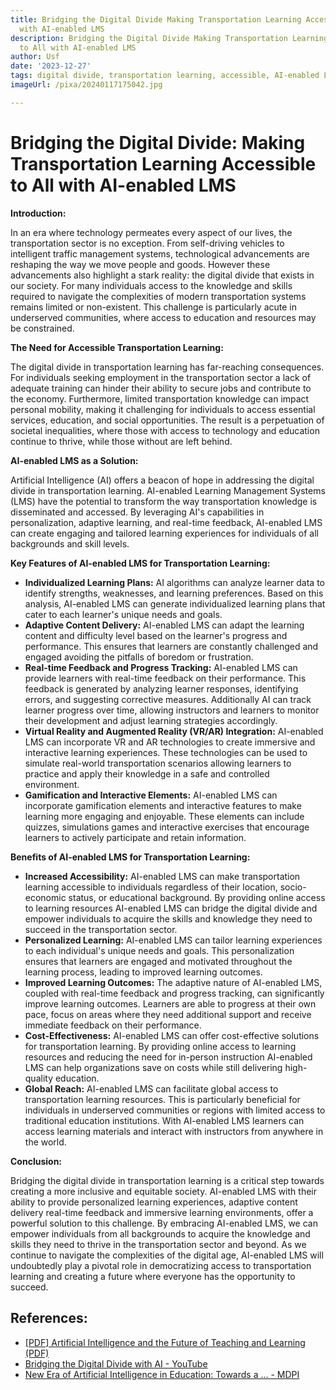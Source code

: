 ```yaml
---
title: Bridging the Digital Divide Making Transportation Learning Accessible to All
  with AI-enabled LMS
description: Bridging the Digital Divide Making Transportation Learning Accessible
  to All with AI-enabled LMS
author: Usf
date: '2023-12-27'
tags: digital divide, transportation learning, accessible, AI-enabled LMS
imageUrl: /pixa/20240117175042.jpg

---
```

# Bridging  the Digital Divide: Making Transportation Learning Accessible to All with AI-enabled LMS

**Introduction:**

In an era where technology permeates every aspect of our lives, the transportation sector is no exception. From self-driving vehicles to intelligent traffic management systems, technological  advancements  are reshaping  the way we move people and goods. However these advancements also highlight a stark  reality: the digital divide that exists in our society. For many individuals  access to the knowledge and skills required to navigate the complexities of modern transportation systems remains limited or non-existent. This challenge is particularly acute in underserved communities, where access to education and resources may be constrained.

**The Need for Accessible Transportation Learning:**

The  digital divide in transportation learning has far-reaching consequences.  For individuals seeking  employment in the transportation sector a lack  of adequate training can hinder their ability to secure jobs and contribute to the economy. Furthermore, limited transportation knowledge can impact personal mobility, making it challenging for individuals to access essential services, education, and social opportunities. The result  is a perpetuation of societal  inequalities, where those with  access  to technology and education continue  to thrive, while those without are  left behind.

**AI-enabled LMS as a Solution:**

Artificial  Intelligence  (AI) offers a beacon of hope in addressing the digital divide in transportation learning. AI-enabled Learning  Management  Systems (LMS) have the potential  to transform the way  transportation knowledge is disseminated  and accessed. By leveraging AI's capabilities in personalization, adaptive learning, and real-time feedback, AI-enabled LMS can create  engaging and tailored learning experiences for individuals  of all backgrounds and skill levels.

**Key Features of AI-enabled LMS for Transportation Learning:**

* **Individualized Learning  Plans:** AI  algorithms can analyze learner data to identify strengths, weaknesses, and learning preferences. Based on this analysis, AI-enabled LMS can  generate individualized learning plans that cater to each learner's unique needs and goals.
* **Adaptive Content Delivery:** AI-enabled LMS can adapt the learning  content and difficulty level based on the learner's progress  and  performance. This ensures that learners  are constantly challenged and engaged avoiding the pitfalls  of boredom or frustration.
* **Real-time Feedback and Progress  Tracking:** AI-enabled  LMS  can provide learners with real-time feedback on their performance. This feedback is generated by  analyzing learner responses, identifying errors, and suggesting corrective measures. Additionally AI can track learner progress over time, allowing instructors and  learners to monitor their development and adjust learning  strategies accordingly.
* **Virtual Reality and Augmented Reality (VR/AR) Integration:** AI-enabled LMS can  incorporate VR and AR technologies  to create immersive and interactive learning experiences. These technologies can be used to simulate real-world transportation scenarios allowing learners to practice  and  apply their knowledge in  a safe and controlled environment.
* **Gamification and Interactive Elements:** AI-enabled LMS can incorporate gamification  elements and interactive features to make learning more engaging and enjoyable. These elements can include quizzes, simulations games and interactive exercises that  encourage learners to actively participate and retain  information.

**Benefits of AI-enabled LMS for Transportation Learning:**

* **Increased Accessibility:** AI-enabled LMS can make transportation learning accessible to individuals regardless of their location, socio-economic status, or  educational background. By  providing online access to learning resources AI-enabled LMS  can  bridge the digital  divide and empower  individuals to acquire the skills and knowledge  they need to succeed  in the transportation sector.
*  **Personalized Learning:**  AI-enabled LMS can tailor learning experiences to  each individual's unique needs and goals. This personalization ensures that learners are engaged  and motivated throughout the learning process, leading to improved  learning outcomes.
* **Improved  Learning Outcomes:** The adaptive nature of AI-enabled LMS, coupled with real-time feedback  and progress  tracking, can  significantly improve learning outcomes. Learners are able to progress at their own pace, focus on areas where they need additional support and receive immediate feedback on their  performance.
* **Cost-Effectiveness:** AI-enabled LMS can offer cost-effective solutions for transportation learning. By providing online  access to learning resources and reducing the need for in-person instruction AI-enabled LMS can help organizations  save on costs while still  delivering high-quality education.
* **Global Reach:** AI-enabled  LMS can facilitate global  access to transportation learning resources. This is particularly beneficial for  individuals in underserved communities or regions with limited access to traditional  education institutions. With AI-enabled LMS learners can access learning  materials and interact with instructors from anywhere in the world.

**Conclusion:**

Bridging the digital divide in transportation learning is a critical step towards creating a more inclusive and equitable society.  AI-enabled LMS with  their ability to provide personalized learning experiences, adaptive content delivery real-time feedback and  immersive learning environments, offer a powerful solution to this challenge. By embracing AI-enabled LMS, we can empower individuals from all backgrounds to acquire the knowledge and skills they need to thrive  in the transportation sector and beyond. As we continue to navigate the complexities of the digital age, AI-enabled  LMS will undoubtedly play a pivotal role in democratizing access to transportation learning and creating a future where  everyone has the opportunity to succeed.

## References:
- [[PDF] Artificial Intelligence and the Future of Teaching and Learning (PDF)](https://www2.ed.gov/documents/ai-report/ai-report.pdf)
- [Bridging the Digital Divide with AI - YouTube](https://www.youtube.com/watch?v=TbpVm-BgbzQ)
- [New Era of Artificial Intelligence in Education: Towards a ... - MDPI](https://www.mdpi.com/2071-1050/15/16/12451)

